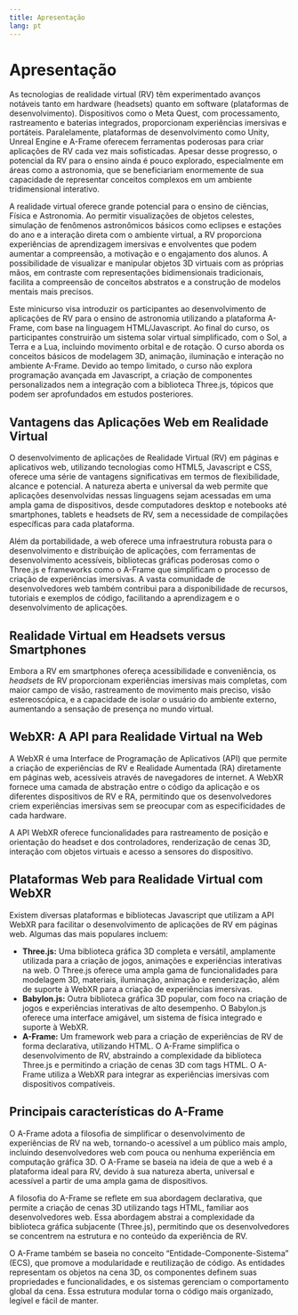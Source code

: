 ```yaml
---
title: Apresentação
lang: pt
---
```


# Apresentação

As tecnologias de realidade virtual (RV) têm experimentado avanços notáveis tanto em hardware (headsets) quanto em software (plataformas de desenvolvimento). Dispositivos como o Meta Quest, com processamento, rastreamento e baterias integrados, proporcionam experiências imersivas e portáteis. Paralelamente, plataformas de desenvolvimento como Unity, Unreal Engine e A-Frame oferecem ferramentas poderosas para criar aplicações de RV cada vez mais sofisticadas. Apesar desse progresso, o potencial da RV para o ensino ainda é pouco explorado, especialmente em áreas como a astronomia, que se beneficiariam enormemente de sua capacidade de representar conceitos complexos em um ambiente tridimensional interativo. 

A realidade virtual oferece grande potencial para o ensino de ciências, Física e Astronomia. Ao permitir visualizações de objetos celestes, simulação de fenômenos astronômicos básicos como eclipses e estações do ano e a interação direta com o ambiente virtual, a RV proporciona experiências de aprendizagem imersivas e envolventes que podem aumentar a compreensão, a motivação e o engajamento dos alunos. A possibilidade de visualizar e manipular objetos 3D virtuais com as próprias mãos, em contraste com representações bidimensionais tradicionais, facilita a compreensão de conceitos abstratos e a construção de modelos mentais mais precisos.  

Este minicurso visa introduzir os participantes ao desenvolvimento de aplicações de RV para o ensino de astronomia utilizando a plataforma A-Frame, com base na linguagem HTML/Javascript. Ao final do curso, os participantes construirão um sistema solar virtual simplificado, com o Sol, a Terra e a Lua, incluindo movimento orbital e de rotação. O curso aborda os conceitos básicos de modelagem 3D, animação, iluminação e interação no ambiente A-Frame. Devido ao tempo limitado, o curso não explora programação avançada em Javascript, a criação de componentes personalizados nem a integração com a biblioteca Three.js, tópicos que podem ser aprofundados em estudos posteriores. 

## Vantagens das Aplicações Web em Realidade Virtual

O desenvolvimento de aplicações de Realidade Virtual (RV) em páginas e aplicativos web, utilizando tecnologias como HTML5, Javascript e CSS, oferece uma série de vantagens significativas em termos de flexibilidade, alcance e potencial. A natureza aberta e universal da web permite que aplicações desenvolvidas nessas linguagens sejam acessadas em uma ampla gama de dispositivos, desde computadores desktop e notebooks até smartphones, tablets e headsets de RV, sem a necessidade de compilações específicas para cada plataforma.

Além da portabilidade, a web oferece uma infraestrutura robusta para o desenvolvimento e distribuição de aplicações, com ferramentas de desenvolvimento acessíveis, bibliotecas gráficas poderosas como o Three.js e frameworks como o A-Frame que simplificam o processo de criação de experiências imersivas. A vasta comunidade de desenvolvedores web também contribui para a disponibilidade de recursos, tutoriais e exemplos de código, facilitando a aprendizagem e o desenvolvimento de aplicações.

## Realidade Virtual em Headsets versus Smartphones

Embora a RV em smartphones ofereça acessibilidade e conveniência, os *headsets* de RV proporcionam experiências imersivas mais completas, com maior campo de visão, rastreamento de movimento mais preciso, visão estereoscópica, e a capacidade de isolar o usuário do ambiente externo, aumentando a sensação de presença no mundo virtual.

## WebXR: A API para Realidade Virtual na Web

A WebXR é uma Interface de Programação de Aplicativos (API) que permite a criação de experiências de RV e Realidade Aumentada (RA) diretamente em páginas web, acessíveis através de navegadores de internet. A WebXR fornece uma camada de abstração entre o código da aplicação e os diferentes dispositivos de RV e RA, permitindo que os desenvolvedores criem experiências imersivas sem se preocupar com as especificidades de cada hardware.

A API WebXR oferece funcionalidades para rastreamento de posição e orientação do headset e dos controladores, renderização de cenas 3D, interação com objetos virtuais e acesso a sensores do dispositivo.

## Plataformas Web para Realidade Virtual com WebXR

Existem diversas plataformas e bibliotecas Javascript que utilizam a API WebXR para facilitar o desenvolvimento de aplicações de RV em páginas web. Algumas das mais populares incluem:

- **Three.js:** Uma biblioteca gráfica 3D completa e versátil, amplamente utilizada para a criação de jogos, animações e experiências interativas na web. O Three.js oferece uma ampla gama de funcionalidades para modelagem 3D, materiais, iluminação, animação e renderização, além de suporte à WebXR para a criação de experiências imersivas.
- **Babylon.js:** Outra biblioteca gráfica 3D popular, com foco na criação de jogos e experiências interativas de alto desempenho. O Babylon.js oferece uma interface amigável, um sistema de física integrado e suporte à WebXR.
- **A-Frame:** Um framework web para a criação de experiências de RV de forma declarativa, utilizando HTML. O A-Frame simplifica o desenvolvimento de RV, abstraindo a complexidade da biblioteca Three.js e permitindo a criação de cenas 3D com tags HTML. O A-Frame utiliza a WebXR para integrar as experiências imersivas com dispositivos compatíveis.


## Principais características do A-Frame

O A-Frame adota a filosofia de simplificar o desenvolvimento de experiências de RV na web, tornando-o acessível a um público mais amplo, incluindo desenvolvedores web com pouca ou nenhuma experiência em computação gráfica 3D. O A-Frame se baseia na ideia de que a web é a plataforma ideal para RV, devido à sua natureza aberta, universal e acessível a partir de uma ampla gama de dispositivos.

A filosofia do A-Frame se reflete em sua abordagem declarativa, que permite a criação de cenas 3D utilizando tags HTML, familiar aos desenvolvedores web. Essa abordagem abstrai a complexidade da biblioteca gráfica subjacente (Three.js), permitindo que os desenvolvedores se concentrem na estrutura e no conteúdo da experiência de RV.

O A-Frame também se baseia no conceito "Entidade-Componente-Sistema" (ECS), que promove a modularidade e reutilização de código. As entidades representam os objetos na cena 3D, os componentes definem suas propriedades e funcionalidades, e os sistemas gerenciam o comportamento global da cena. Essa estrutura modular torna o código mais organizado, legível e fácil de manter.



